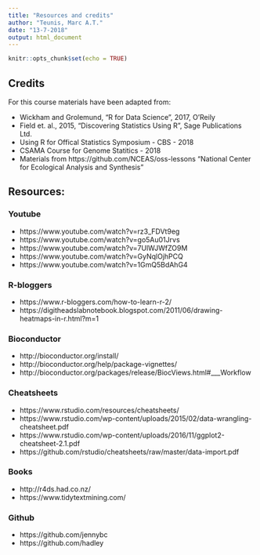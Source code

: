 ```yaml
---
title: "Resources and credits"
author: "Teunis, Marc A.T."
date: "13-7-2018"
output: html_document
---
```


```r
knitr::opts_chunk$set(echo = TRUE)
```

## Credits

For this course materials have been adapted from:
 
  - Wickham and Grolemund, "R for Data Science", 2017, O'Reily
  - Field et. al., 2015, "Discovering Statistics Using R", Sage Publications Ltd.
  - Using R for Offical Statistics Symposium - CBS - 2018
  - CSAMA Course for Genome Statitics - 2018
  - Materials from https://github.com/NCEAS/oss-lessons "National Center for Ecological Analysis and Synthesis"
  
  
## Resources:

### Youtube
 - https://www.youtube.com/watch?v=rz3_FDVt9eg 
 - https://www.youtube.com/watch?v=go5Au01Jrvs
 - https://www.youtube.com/watch?v=7UlWJWfZO9M
 - https://www.youtube.com/watch?v=GyNqlOjhPCQ
 - https://www.youtube.com/watch?v=1GmQ5BdAhG4
 
### R-bloggers

 - https://www.r-bloggers.com/how-to-learn-r-2/
 - https://digitheadslabnotebook.blogspot.com/2011/06/drawing-heatmaps-in-r.html?m=1
 

### Bioconductor
 
 - http://bioconductor.org/install/
 - http://bioconductor.org/help/package-vignettes/
 - http://bioconductor.org/packages/release/BiocViews.html#___Workflow

### Cheatsheets

 - https://www.rstudio.com/resources/cheatsheets/
 - https://www.rstudio.com/wp-content/uploads/2015/02/data-wrangling-cheatsheet.pdf
 - https://www.rstudio.com/wp-content/uploads/2016/11/ggplot2-cheatsheet-2.1.pdf
 - https://github.com/rstudio/cheatsheets/raw/master/data-import.pdf

### Books 

 - http://r4ds.had.co.nz/
 - https://www.tidytextmining.com/
 
### Github

 - https://github.com/jennybc
 - https://github.com/hadley
